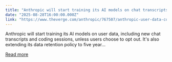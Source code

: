 ```yaml
---
title: "Anthropic will start training its AI models on chat transcripts"
date: "2025-08-28T16:00:00.000Z"
link: "https://www.theverge.com/anthropic/767507/anthropic-user-data-consumers-ai-models-training-privacy"
---
```


Anthropic will start training its AI models on user data, including new chat transcripts and coding sessions, unless users choose to opt out. It's also extending its data retention policy to five year...

[Read more](https://www.theverge.com/anthropic/767507/anthropic-user-data-consumers-ai-models-training-privacy)
